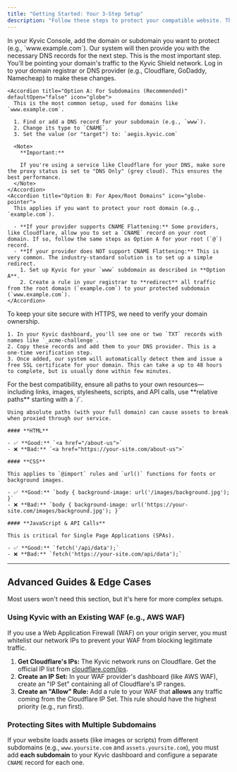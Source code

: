 ```yaml
---
title: "Getting Started: Your 3-Step Setup"
description: "Follow these steps to protect your compatible website. The entire process typically takes less than 10 minutes."
---
```


<Steps>
  <Step title="Step 1: Add Your Domain to Kyvic" titleSize="h2">
    In your Kyvic Console, add the domain or subdomain you want to protect (e.g., `www.example.com`). Our system will then provide you with the necessary DNS records for the next step.
  </Step>
  <Step title="Step 2: Configure Your DNS" titleSize="h2">
    This is the most important step. You'll be pointing your domain's traffic to the Kyvic Shield network. Log in to your domain registrar or DNS provider (e.g., Cloudflare, GoDaddy, Namecheap) to make these changes.

    <Accordion title="Option A: For Subdomains (Recommended)" defaultOpen="false" icon="globe">
      This is the most common setup, used for domains like `www.example.com`.

      1. Find or add a DNS record for your subdomain (e.g., `www`).
      2. Change its type to `CNAME`.
      3. Set the value (or "target") to: `aegis.kyvic.com`

      <Note>
        **Important:**

        If you're using a service like Cloudflare for your DNS, make sure the proxy status is set to "DNS Only" (grey cloud). This ensures the best performance.
      </Note>
    </Accordion>
    <Accordion title="Option B: For Apex/Root Domains" icon="globe-pointer">
      This applies if you want to protect your root domain (e.g., `example.com`).

      - **If your provider supports CNAME Flattening:** Some providers, like Cloudflare, allow you to set a `CNAME` record on your root domain. If so, follow the same steps as Option A for your root (`@`) record.
      - **If your provider does NOT support CNAME Flattening:** This is very common. The industry-standard solution is to set up a simple redirect.
        1. Set up Kyvic for your `www` subdomain as described in **Option A**.
        2. Create a rule in your registrar to **redirect** all traffic from the root domain (`example.com`) to your protected subdomain (`www.example.com`).
    </Accordion>
  </Step>
  <Step title="Step 3: Activate Your SSL Certificate" titleSize="h2">
    To keep your site secure with HTTPS, we need to verify your domain ownership.

    1. In your Kyvic dashboard, you'll see one or two `TXT` records with names like `_acme-challenge`.
    2. Copy these records and add them to your DNS provider. This is a one-time verification step.
    3. Once added, our system will automatically detect them and issue a free SSL certificate for your domain. This can take a up to 48 hours to complete, but is usually done within few minutes.
  </Step>
  <Step title="Step 4: Use Relative Paths for All Internal Resources" stepNumber={4} titleSize="h2">
    For the best compatibility, ensure all paths to your own resources—including links, images, stylesheets, scripts, and API calls, use **relative paths** starting with a `/`.

    Using absolute paths (with your full domain) can cause assets to break when proxied through our service.

    #### **HTML**

    - ✅ **Good:** `<a href="/about-us">`
    - ❌ **Bad:** `<a href="https://your-site.com/about-us">`

    #### **CSS**

    This applies to `@import` rules and `url()` functions for fonts or background images.

    - ✅ **Good:** `body { background-image: url('/images/background.jpg'); }`
    - ❌ **Bad:** `body { background-image: url('https://your-site.com/images/background.jpg'); }`

    #### **JavaScript & API Calls**

    This is critical for Single Page Applications (SPAs).

    - ✅ **Good:** `fetch('/api/data');`
    - ❌ **Bad:** `fetch('https://your-site.com/api/data');`
  </Step>
  <Step title="That's it! Your are all set!" icon="party-horn" stepNumber={5} titleSize="h2">
    
  </Step>
</Steps>

---

## Advanced Guides & Edge Cases

Most users won't need this section, but it's here for more complex setups.

### Using Kyvic with an Existing WAF (e.g., AWS WAF)

If you use a Web Application Firewall (WAF) on your origin server, you must whitelist our network IPs to prevent your WAF from blocking legitimate traffic.

1. **Get Cloudflare's IPs:** The Kyvic network runs on Cloudflare. Get the official IP list from [cloudflare.com/ips](https://www.cloudflare.com/ips).
2. **Create an IP Set:** In your WAF provider's dashboard (like AWS WAF), create an "IP Set" containing all of Cloudflare's IP ranges.
3. **Create an "Allow" Rule:** Add a rule to your WAF that **allows** any traffic coming from the Cloudflare IP Set. This rule should have the highest priority (e.g., run first).

### Protecting Sites with Multiple Subdomains

If your website loads assets (like images or scripts) from different subdomains (e.g., `www.yoursite.com` and `assets.yoursite.com`), you must add **each subdomain** to your Kyvic dashboard and configure a separate `CNAME` record for each one.